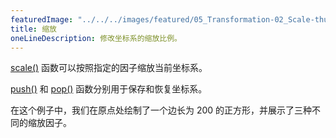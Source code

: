 ---
featuredImage: "../../../images/featured/05_Transformation-02_Scale-thumbnail.png"
title: 缩放
oneLineDescription: 修改坐标系的缩放比例。
---

<a href="/reference/#/p5/scale/">scale()</a> 函数可以按照指定的因子缩放当前坐标系。

<a href="/reference/#/p5/push/">push()</a> 和 <a href="/reference/#/p5/pop/">pop()</a> 函数分别用于保存和恢复坐标系。

在这个例子中，我们在原点处绘制了一个边长为 200 的正方形，并展示了三种不同的缩放因子。